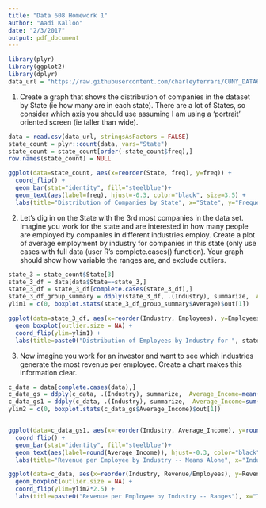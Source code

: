 ```yaml
---
title: "Data 608 Homework 1"
author: "Aadi Kalloo"
date: "2/3/2017"
output: pdf_document
---
```


```r
library(plyr)
library(ggplot2)
library(dplyr)
data_url = "https://raw.githubusercontent.com/charleyferrari/CUNY_DATA608/master/lecture1/Data/inc5000_data.csv"
```


1. Create a graph that shows the distribution of companies in the dataset by State (ie how many are in each state). There are a lot of States, so consider which axis you should use assuming I am using a ‘portrait’ oriented screen (ie taller than wide).

```r

data = read.csv(data_url, stringsAsFactors = FALSE)
state_count = plyr::count(data, vars="State")
state_count = state_count[order(-state_count$freq),]
row.names(state_count) = NULL

ggplot(data=state_count, aes(x=reorder(State, freq), y=freq)) + 
  coord_flip() +
  geom_bar(stat="identity", fill="steelblue")+
  geom_text(aes(label=freq), hjust=-0.3, color="black", size=3.5) +
  labs(title="Distribution of Companies by State", x="State", y="Frequency")
```


2. Let’s dig in on the State with the 3rd most companies in the data set. Imagine you work for the state and are interested in how many people are employed by companies in different industries employ. Create a plot of average employment by industry for companies in this state (only use cases with full data (user R’s complete.cases() function). Your graph should show how variable the ranges are, and exclude outliers.

```r
state_3 = state_count$State[3]
state_3_df = data[data$State==state_3,]
state_3_df = state_3_df[complete.cases(state_3_df),]
state_3_df_group_summary = ddply(state_3_df, .(Industry), summarize,  Average=mean(Employees))
ylim1 = c(0, boxplot.stats(state_3_df_group_summary$Average)$out[1])

ggplot(data=state_3_df, aes(x=reorder(Industry, Employees), y=Employees)) + 
  geom_boxplot(outlier.size = NA) + 
  coord_flip(ylim=ylim1) + 
  labs(title=paste0("Distribution of Employees by Industry for ", state_3, " State"), x="Industry", y="Employees")
```


3. Now imagine you work for an investor and want to see which industries generate the most revenue per employee. Create a chart makes this information clear.

```r
c_data = data[complete.cases(data),]
c_data_gs = ddply(c_data, .(Industry), summarize,  Average_Income=mean(Revenue/Employees))
c_data_gs1 = ddply(c_data, .(Industry), summarize,  Average_Income=sum(Revenue)/sum(Employees))
ylim2 = c(0, boxplot.stats(c_data_gs$Average_Income)$out[1])


ggplot(data=c_data_gs1, aes(x=reorder(Industry, Average_Income), y=round(Average_Income))) + 
  coord_flip() +
  geom_bar(stat="identity", fill="steelblue")+
  geom_text(aes(label=round(Average_Income)), hjust=-0.3, color="black", size=3.5) +
  labs(title="Revenue per Employee by Industry -- Means Alone", x="Industry", y="Revenue per Employee")

ggplot(data=c_data, aes(x=reorder(Industry, Revenue/Employees), y=Revenue/Employees)) + 
  geom_boxplot(outlier.size = NA) + 
  coord_flip(ylim=ylim2*2.5) + 
  labs(title=paste0("Revenue per Employee by Industry -- Ranges"), x="Industry", y="Revenue per Employee")
```

